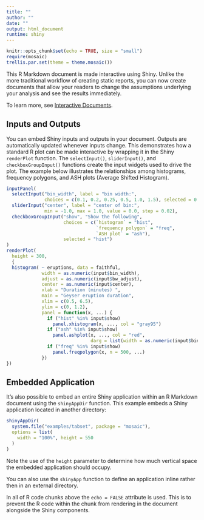```yaml
---
title: ""
author: ""
date: ""
output: html_document
runtime: shiny
---
```


```r
knitr::opts_chunk$set(echo = TRUE, size = "small")
require(mosaic)
trellis.par.set(theme = theme.mosaic())
```

This R Markdown document is made interactive using Shiny. Unlike the more traditional workflow of creating static reports, you can now create documents that allow your readers to change the assumptions underlying your analysis and see the results immediately. 

To learn more, see [Interactive Documents](http://rmarkdown.rstudio.com/authoring_shiny.html).

## Inputs and Outputs

You can embed Shiny inputs and outputs in your document. Outputs are 
automatically updated whenever inputs change.  This demonstrates how a standard 
R plot can be made interactive by wrapping it in the Shiny `renderPlot` 
function. The `selectInput()`, `sliderInput()`, and `checkboxGroupInput()`
functions create the input widgets used to drive the plot.  The example below 
illustrates the relationships among histograms, frequency polygons, and ASH plots (Average Shifted Histogram).

```r
inputPanel(
  selectInput("bin_width", label = "bin width:",
              choices = c(0.1, 0.2, 0.25, 0.5, 1.0, 1.5), selected = 0.5),
  sliderInput("center", label = "center of bin:",
              min = -1.0, max = 1.0, value = 0.0, step = 0.02),
  checkboxGroupInput("show", "Show the following",
                     choices = c(`histogram` = "hist", 
                                 `frequency polygon` = "freq", 
                                 `ASH plot` = "ash"), 
                     selected = "hist")
)
renderPlot(
  height = 300,
  {
  histogram( ~ eruptions, data = faithful, 
             width = as.numeric(input$bin_width),
             adjust = as.numeric(input$bw_adjust),
             center = as.numeric(input$center),
             xlab = "Duration (minutes) ",
             main = "Geyser eruption duration",
             xlim = c(0.5, 6.5),
             ylim = c(0, 1.2),
             panel = function(x, ...) {
               if ("hist" %in% input$show)
                 panel.xhistogram(x, ..., col = "gray95")
               if ("ash" %in% input$show)
                 panel.ashplot(x, ..., col = "red", 
                               darg = list(width = as.numeric(input$bin_width)))
               if ("freq" %in% input$show)
                 panel.freqpolygon(x, n = 500, ...)
             })
})
```

## Embedded Application

It's also possible to embed an entire Shiny application within an R Markdown document using the `shinyAppDir` function. This example embeds a Shiny application located in another directory:

```r
shinyAppDir(
  system.file("examples/tabset", package = "mosaic"),
  options = list(
    width = "100%", height = 550
  )
)
```

Note the use of the `height` parameter to determine how much vertical space the embedded application should occupy.

You can also use the `shinyApp` function to define an application inline rather then in an external directory.

In all of R code chunks above the `echo = FALSE` attribute is used. This is to prevent the R code within the chunk from rendering in the document alongside the Shiny components.



